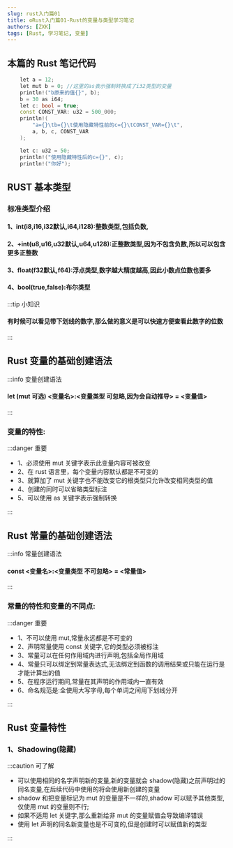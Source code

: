 ```yaml
---
slug: rust入门篇01
title: ⚙️Rust入门篇01-Rust的变量与类型学习笔记
authors: [ZXK]
tags: [Rust, 学习笔记, 变量]
---
```



<!-- truncate -->

## <Pill brd="6px">**本篇的 Rust 笔记代码**</Pill>

```cpp
    let a = 12;
    let mut b = 0; //这里的as表示强制转换成了i32类型的变量
    println!("b原来的值{}", b);
    b = 30 as i64;
    let c: bool = true;
    const CONST_VAR: u32 = 500_000;
    println!(
        "a={}\tb={}\t使用隐藏特性前的c={}\tCONST_VAR={}\t",
        a, b, c, CONST_VAR
    );

    let c: u32 = 50;
    println!("使用隐藏特性后的c={}", c);
    println!("你好");
```

## RUST 基本类型

### <Pill brd="5px" textW="900" brd="3px">标准类型介绍</Pill>

#### 1、<Pill brd="5px" text="white" bg="#29d5b0">**int**</Pill>(i8,i16,i32<Pill text="black" textW="600">默认</Pill>,i64,i128):整数类型,包括负数,

#### 2、<Pill brd="5px" text="white" bg="#29d5b0">**+int**</Pill>(u8,u16,u32<Pill text="black" textW="600">默认</Pill>,u64,u128):正整数类型,因为不包含负数,所以可以包含更多正整数

#### 3、<Pill brd="5px" text="white" bg="#29d5b0">**float**</Pill>(f32<Pill text="black" textW="600">默认</Pill>,f64):浮点类型,数字越大精度越高,因此小数点位数也要多

#### 4、<Pill brd="5px" text="white" bg="#29d5b0">**bool**</Pill>(true,false):布尔类型

:::tip 小知识

#### 有时候可以看见带下划线的数字,那么做的意义是可以快速方便查看此数字的位数

:::

## <Pill brd="6px">**Rust 变量**</Pill>的基础创建语法

:::info 变量创建语法

#### <Pill textW="800">let (mut 可选) <变量名>:<变量类型 可忽略,因为会自动推导> = <变量值></Pill>

:::

### 变量的特性:

:::danger 重要

- 1、必须使用 mut 关键字表示此变量内容可被改变
- 2、在 rust 语言里，每个变量内容默认都是不可变的
- 3、就算加了 mut 关键字也不能改变它的根类型只允许改变相同类型的值
- 4、创建的同时可以省略类型标注
- 5、可以使用 as 关键字表示强制转换

:::

## <Pill brd="6px">**Rust 常量**</Pill>的基础创建语法

:::info 常量创建语法

#### <Pill textW="800">const <变量名>:<变量类型 不可忽略> = <常量值></Pill>

:::

### 常量的特性和变量的不同点:

:::danger 重要

- 1、不可以使用 mut,常量永远都是不可变的
- 2、声明常量使用 const 关键字,它的类型必须被标注
- 3、常量可以在任何作用域内进行声明,包括全局作用域
- 4、常量只可以绑定到常量表达式,无法绑定到函数的调用结果或只能在运行是才能计算出的值
- 5、在程序运行期间,常量在其声明的作用域内一直有效
- 6、命名规范是:全使用大写字母,每个单词之间用下划线分开

:::

## Rust 变量特性

### 1、Shadowing(隐藏)

:::caution 可了解

- 可以使用相同的名字声明新的变量,新的变量就会 shadow(隐藏)之前声明过的同名变量,在后续代码中使用的将会使用新创建的变量
- shadow 和把变量标记为 mut 的变量是不一样的,shadow 可以赋予其他类型,仅使用 mut 的变量则不行;
- 如果不适用 let 关键字,那么重新给非 mut 的变量赋值会导致编译错误
- 使用 let 声明的同名新变量也是不可变的,但是创建时可以赋值新的类型

:::
